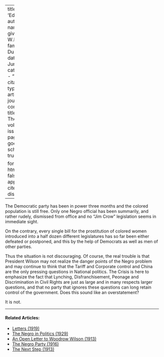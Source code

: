 
---
title: 'Education'
author:
  - name:
      given: W.E.B.
      family: Du Bois
date: Jun. 1913
categories: 
  - ""
citation: 
  type: article-journal
  container-title: The Crisis
  volume: 6
  issue: 2
  page: 79
google-scholar: true

format:
  html:
    toc: false
    appendix-cite-as: display
---



The Democratic party has been in power three months and the colored population is still free. Only one Negro official has been summarily, and rather rudely, dismissed from office and no "Jim Crow" legislation seems in immediate sight. 

On the contrary, every single bill for the prostitution of colored women introduced into a half dozen different legislatures has so far been either defeated or postponed, and this by the help of Democrats as well as men of other parties. 

Thus the situation is not discouraging. Of course, the real trouble is that President Wilson may not realize the danger points of the Negro problem and may continue to think that the Tariff and Corporate control and China are the only pressing questions in National politics. <span class="crisis-title">The Crisis</span> is here to emphasize the fact that Lynching, Disfranchisement, Peonage and Discrimination in Civil Rights are just as large and in many respects larger questions, and that no party that ignores these questions can long retain control of the government. Does this sound like an overstatement? 

It is not. 

<!-- Similar articles start here -->
<div  class="clear-wrap"></div>
<hr>
#### Related Articles:

* [Letters (1919)](/Volumes/17/01/letters.html)
* [The Negro in Politics (1929)](/Volumes/36/11/negro_in_politics.html)
* [An Open Letter to Woodrow Wilson (1913)](/Volumes/05/05/open_letter.html)
* [The Negro Party (1916)](/Volumes/12/06/negro_party.html)
* [The Next Step (1913)](/Volumes/06/02/next_step.html)

<!-- Similar articles end here -->
